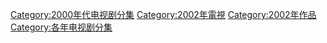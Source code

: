 [[Category:2000年代电视剧分集|Category:2000年代电视剧分集]]
[[Category:2002年電視|Category:2002年電視]]
[[Category:2002年作品|Category:2002年作品]]
[[Category:各年电视剧分集|Category:各年电视剧分集]]